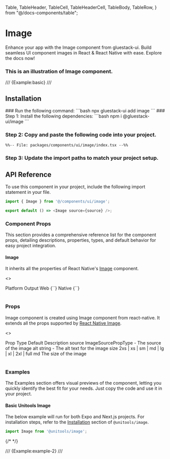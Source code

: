   Table,
  TableHeader,
  TableCell,
  TableHeaderCell,
  TableBody,
  TableRow,
} from "@/docs-components/table";

# Image

Enhance your app with the Image component from gluestack-ui. Build seamless UI component images in React & React Native with ease. Explore the docs now!

### This is an illustration of Image component.
/// {Example:basic} ///

## Installation

<Tabs>
<TabItem label="CLI">
### Run the following command:
  ```bash
  npx gluestack-ui add image
  ```
</TabItem>
<TabItem label="Manual">
### Step 1: Install the following dependencies:
```bash
npm i @gluestack-ui/image
```

### Step 2: Copy and paste the following code into your project.

```tsx
%%-- File: packages/components/ui/image/index.tsx --%% 
```

### Step 3: Update the import paths to match your project setup.
</TabItem>
</Tabs>

## API Reference

To use this component in your project, include the following import statement in your file.

```ts
import { Image } from '@/components/ui/image';
```

```ts
export default () => <Image source={source} />;
```

### Component Props

This section provides a comprehensive reference list for the component props, detailing descriptions, properties, types, and default behavior for easy project integration.

#### Image

It inherits all the properties of React Native's [Image](https://reactnative.dev/docs/image) component.

<>
<Table>
<TableHeader>
  <TableRow>
    <TableHeaderCell>Platform</TableHeaderCell>
    <TableHeaderCell>Output</TableHeaderCell>
  </TableRow>
</TableHeader>
<TableBody>
  <TableRow>
    <TableCell><InlineCode>Web</InlineCode></TableCell>
    <TableCell>{`<img />`}</TableCell>
  </TableRow>
  <TableRow>
    <TableCell><InlineCode>Native</InlineCode></TableCell>
    <TableCell>{`<Image />`}</TableCell>
  </TableRow>
</TableBody>
</Table>
</>

### Props

Image component is created using Image component from react-native. It extends all the props supported by [React Native Image](https://reactnative.dev/docs/image#props).

<>
<Table>
<TableHeader>
  <TableRow>
    <TableHeaderCell>Prop</TableHeaderCell>
    <TableHeaderCell>Type</TableHeaderCell>
    <TableHeaderCell>Default</TableHeaderCell>
    <TableHeaderCell>Description</TableHeaderCell>
  </TableRow>
</TableHeader>
<TableBody>
  <TableRow>
    <TableCell><InlineCode>source</InlineCode></TableCell>
    <TableCell>ImageSourcePropType</TableCell>
    <TableCell>-</TableCell>
    <TableCell>The source of the image</TableCell>
  </TableRow>
  <TableRow>
    <TableCell><InlineCode>alt</InlineCode></TableCell>
    <TableCell>string</TableCell>
    <TableCell>-</TableCell>
    <TableCell>The alt text for the image</TableCell>
  </TableRow>
  <TableRow>
    <TableCell><InlineCode>size</InlineCode></TableCell>
    <TableCell>2xs | xs | sm | md | lg | xl | 2xl | full</TableCell>
    <TableCell>md</TableCell>
    <TableCell>The size of the image</TableCell>
  </TableRow>
</TableBody>
</Table>
</>

### Examples

The Examples section offers visual previews of the component, letting you quickly identify the best fit for your needs. Just copy the code and use it in your project.

#### Basic Unitools Image 

The below example will run for both Expo and Next.js projects. For installation steps, refer to the [Installation](https://unitools.geekyants.com/packages/image/) section of ```@unitools/image```.

```ts
import Image from '@unitools/image';
```

{/* <UnitoolsImageEg/> */}

/// {Example:example-2} ///